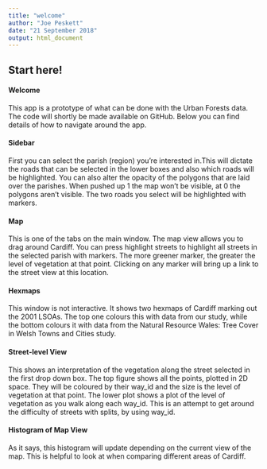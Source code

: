 ```yaml
---
title: "welcome"
author: "Joe Peskett"
date: "21 September 2018"
output: html_document
---
```


## Start here!

#### Welcome

This app is a prototype of what can be done with the Urban Forests data. The code will shortly be made available on GitHub. Below you can find details of how to navigate around the app. 

#### Sidebar

First you can select the parish (region) you're interested in.This will dictate the roads that can be selected in the lower boxes and also which roads will be highlighted. You can also alter the opacity of the polygons that are laid over the parishes. When pushed up 1 the map won't be visible, at 0 the polygons aren't visible. The two roads you select will be highlighted with markers. 

#### Map
This is one of the tabs on the main window. The map view allows you to drag around Cardiff. You can press highlight streets to highlight all streets in the selected parish with markers. The more greener marker, the greater the level of vegetation at that point. Clicking on any marker will bring up a link to the street view at this location. 

#### Hexmaps
This window is not interactive. It shows two hexmaps of Cardiff marking out the 2001 LSOAs. The top one colours this with data from our study, while the bottom colours it with data from the Natural Resource Wales: Tree Cover in Welsh Towns and Cities study. 

#### Street-level View
This shows an interpretation of the vegetation along the street selected in the first drop down box. The top figure shows all the points, plotted in 2D space. They will be coloured by their way_id and the size is the level of vegetation at that point. The lower plot shows a plot of the level of vegetation as you walk along each way_id. This is an attempt to get around the difficulty of streets with splits, by using way_id.

#### Histogram of Map View
As it says, this histogram will update depending on the current view of the map. This is helpful to look at when comparing different areas of Cardiff. 




